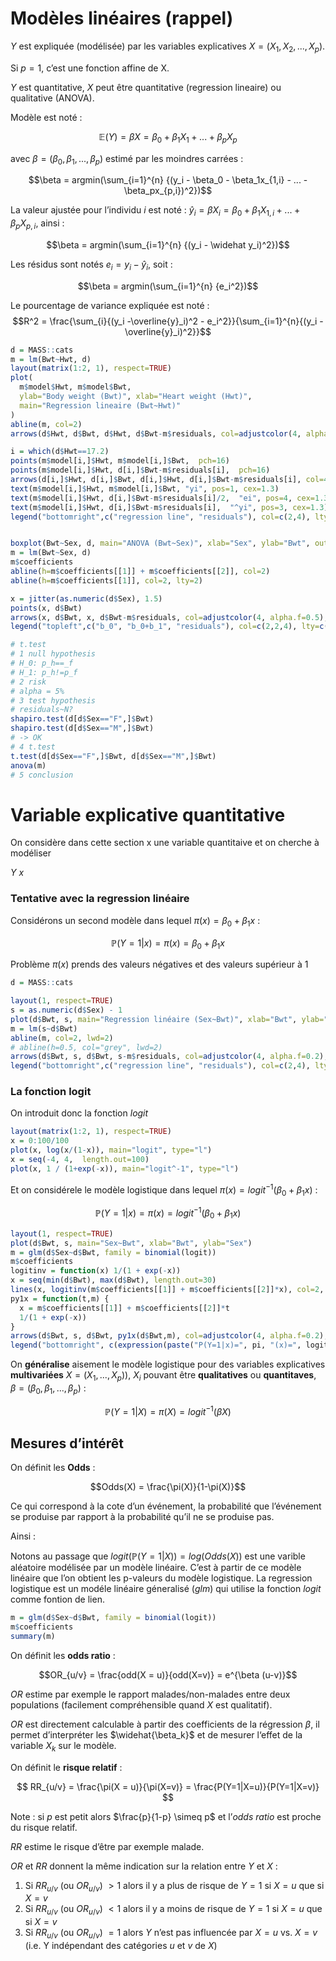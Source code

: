 




# Modèles linéaires (rappel) 

$Y$ est expliquée (modélisée) par  les variables explicatives $X= (X_1,X_2,...,X_p)$.

Si $p=1$, c’est une fonction affine de X.

$Y$ est quantitative, $X$ peut être quantitative (regression lineaire) ou qualitative (ANOVA).
 
Modèle est noté : 

$$\mathbb{E}(Y)  = \beta X = \beta_0 + \beta_1X_1 + ... + \beta_pX_p$$

avec $\beta=(\beta_0, \beta_1, ..., \beta_p)$ estimé par les moindres carrées :

$$\beta = argmin(\sum_{i=1}^{n} {(y_i - \beta_0 - \beta_1x_{1,i} - ... - \beta_px_{p,i})^2})$$ 

La valeur ajustée pour l’individu $i$ est noté :
$\widehat y_i  = \beta X_i = \beta_0 + \beta_1 X_{1,i} + ... + \beta_pX_{p,i}$, 
ainsi : 

$$\beta = argmin(\sum_{i=1}^{n} {(y_i - \widehat y_i)^2})$$ 


Les résidus sont notés  $e_i = y_i -\widehat{y}_i$, soit : 

$$\beta = argmin(\sum_{i=1}^{n} {e_i^2})$$ 


Le pourcentage de variance expliquée est noté :
$$R^2 = \frac{\sum_{i}{(y_i -\overline{y}_i)^2 - e_i^2}}{\sum_{i=1}^{n}{(y_i -\overline{y}_i)^2}}$$





```r
d = MASS::cats
m = lm(Bwt~Hwt, d)
layout(matrix(1:2, 1), respect=TRUE)
plot(
  m$model$Hwt, m$model$Bwt,
  ylab="Body weight (Bwt)", xlab="Heart weight (Hwt)",
  main="Regression lineaire (Bwt~Hwt)"
)
abline(m, col=2)
arrows(d$Hwt, d$Bwt, d$Hwt, d$Bwt-m$residuals, col=adjustcolor(4, alpha.f=0.5), length=0.1)

i = which(d$Hwt==17.2)
points(m$model[i,]$Hwt, m$model[i,]$Bwt,  pch=16)
points(m$model[i,]$Hwt, d[i,]$Bwt-m$residuals[i],  pch=16)
arrows(d[i,]$Hwt, d[i,]$Bwt, d[i,]$Hwt, d[i,]$Bwt-m$residuals[i], col=4, lwd=2, length=0.1)
text(m$model[i,]$Hwt, m$model[i,]$Bwt, "yi", pos=1, cex=1.3)
text(m$model[i,]$Hwt, d[i,]$Bwt-m$residuals[i]/2,  "ei", pos=4, cex=1.3)
text(m$model[i,]$Hwt, d[i,]$Bwt-m$residuals[i],  "^yi", pos=3, cex=1.3)
legend("bottomright",c("regression line", "residuals"), col=c(2,4), lty=1, cex=.8)


boxplot(Bwt~Sex, d, main="ANOVA (Bwt~Sex)", xlab="Sex", ylab="Bwt", outline=FALSE, ylim=range(d$Bwt))
m = lm(Bwt~Sex, d)
m$coefficients
abline(h=m$coefficients[[1]] + m$coefficients[[2]], col=2)
abline(h=m$coefficients[[1]], col=2, lty=2)

x = jitter(as.numeric(d$Sex), 1.5)
points(x, d$Bwt)
arrows(x, d$Bwt, x, d$Bwt-m$residuals, col=adjustcolor(4, alpha.f=0.5), length=0.1)
legend("topleft",c("b_0", "b_0+b_1", "residuals"), col=c(2,2,4), lty=c(2,1,1), cex=.8)

# t.test
# 1 null hypothesis
# H_0: p_h==_f
# H_1: p_h!=p_f
# 2 risk
# alpha = 5%
# 3 test hypothesis
# residuals~N?
shapiro.test(d[d$Sex=="F",]$Bwt)
shapiro.test(d[d$Sex=="M",]$Bwt)
# -> OK
# 4 t.test
t.test(d[d$Sex=="F",]$Bwt, d[d$Sex=="M",]$Bwt)
anova(m)
# 5 conclusion
```




















# Variable explicative quantitative

On considère dans cette section x une variable quantitaive et on cherche à modéliser

$Y ~ x$


### Tentative avec la regression linéaire


Considérons un second modèle dans lequel $\pi(x) = \beta_0 + \beta_1 x$ :

$$\mathbb{P}(Y=1|x)=\pi (x) = \beta_0 + \beta_1 x$$

Problème $\pi(x)$ prends des valeurs négatives et des valeurs supérieur à 1

```r
d = MASS::cats

layout(1, respect=TRUE)
s = as.numeric(d$Sex) - 1
plot(d$Bwt, s, main="Regression linéaire (Sex~Bwt)", xlab="Bwt", ylab="Sex", ylim=c(0,1.5))
m = lm(s~d$Bwt)
abline(m, col=2, lwd=2)
# abline(h=0.5, col="grey", lwd=2)
arrows(d$Bwt, s, d$Bwt, s-m$residuals, col=adjustcolor(4, alpha.f=0.2), length=0.1, lwd=2)
legend("bottomright",c("regression line", "residuals"), col=c(2,4), lty=1, cex=0.6)
```


### La fonction logit

On introduit donc la fonction *logit*






\begin{eqnarray}
\text{logit: } ]0,1[ &\rightarrow& \mathbb{R}                  &\qquad& \lim_{x\to0} logit(x) &=& -\infty  \hspace{12cm}\\
                   x &\rightarrow& logit(x)=log(\frac{x}{1-x}) &\qquad& \lim_{x\to1} logit(x) &=& +\infty  \hspace{12cm}\\
\end{eqnarray}





\begin{eqnarray}
\hspace{12cm} \text{logit$^{-1}$: } \mathbb{R} &\rightarrow& ]0,1[                            &\qquad& \lim_{x\to-\infty} logit^{-1}(x) &=& 0\\
\hspace{12cm}                                x &\rightarrow& logit^{-1}(x)=\frac{1}{1+e^{-x}} &\qquad& \lim_{x\to+\infty} logit^{-1}(x) &=& 1\\
\end{eqnarray}
















```r
layout(matrix(1:2, 1), respect=TRUE)
x = 0:100/100
plot(x, log(x/(1-x)), main="logit", type="l")
x = seq(-4, 4,  length.out=100)
plot(x, 1 / (1+exp(-x)), main="logit^-1", type="l")
```

Et on considérele le modèle logistique dans lequel $\pi(x) = logit^{-1}(\beta_0 + \beta_1 x)$ :

$$\mathbb{P}(Y=1|x) = \pi(x) = logit^{-1}(\beta_0 + \beta_1 x)$$ 


```r
layout(1, respect=TRUE)
plot(d$Bwt, s, main="Sex~Bwt", xlab="Bwt", ylab="Sex")
m = glm(d$Sex~d$Bwt, family = binomial(logit))
m$coefficients
logitinv = function(x) 1/(1 + exp(-x))
x = seq(min(d$Bwt), max(d$Bwt), length.out=30)
lines(x, logitinv(m$coefficients[[1]] + m$coefficients[[2]]*x), col=2, lwd=2)
py1x = function(t,m) {
  x = m$coefficients[[1]] + m$coefficients[[2]]*t
  1/(1 + exp(-x))
}
arrows(d$Bwt, s, d$Bwt, py1x(d$Bwt,m), col=adjustcolor(4, alpha.f=0.2), length=0.05, lwd=3)
legend("bottomright", c(expression(paste("P(Y=1|x)=", pi, "(x)=", logit^-1, "(", beta , "x)")), expression("1 - P(Y=y_i|X=x_i)")), col=c(2,4), lty=1, cex=0.6)
```


On **généralise** aisement le modèle logistique pour des variables explicatives **multivariées** $X=(X_1,...,X_p))$, $X_i$ pouvant être **qualitatives** ou **quantitaves**, $\beta=(\beta_0, \beta_1, ..., \beta_p)$ : 


$$\mathbb{P}(Y=1|X) = \pi(X) = logit^{-1}(\beta X)$$ 














## Mesures d'intérêt

On définit les **Odds** :

$$Odds(X) = \frac{\pi(X)}{1-\pi(X)}$$

Ce qui correspond à la cote d’un événement, la probabilité que l’événement se produise par rapport à la probabilité qu’il ne se produise pas. 

Ainsi : 

\begin{eqnarray}
\mathbb{P}(Y=1|X) &=& \pi(X) &=& logit^{-1}(\beta X) \\
logit(\mathbb{P}(Y=1|X)) &=& logit(\pi(X)) &=& \beta X \\
&&log(\frac{\pi(x)}{1-\pi(x)}) &=& \beta X \\
&&log(Odds(X)) &=& \beta X \\
&&Odds(X) &=& e^{\beta X}

\end{eqnarray}

Notons au passage que $logit(\mathbb{P}(Y=1|X)) = log(Odds(X))$ est une varible aléatoire modélisée par un modèle linéaire. 
C’est à partir de ce modèle linéaire que l’on obtient les p-valeurs du modèle logistique. La regression logistique est un modéle linéaire géneralisé (*glm*) qui utilise la fonction *logit* comme fontion de lien.


```r
m = glm(d$Sex~d$Bwt, family = binomial(logit))
m$coefficients
summary(m)
```

On définit les **odds ratio** :

$$OR_{u/v} = \frac{odd(X = u)}{odd(X=v)} = e^{\beta (u-v)}$$

$OR$ estime par exemple le rapport malades/non-malades entre deux populations (facilement compréhensible quand $X$ est qualitatif).

$OR$ est directement calculable à partir des coefficients de la régression $\beta$, il permet d’interpréter les $\widehat{\beta_k}$ et de mesurer l‘effet de la variable $X_k$ sur le modèle.





On définit le **risque relatif** :

$$ RR_{u/v} = \frac{\pi(X = u)}{\pi(X=v)} = \frac{P(Y=1|X=u)}{P(Y=1|X=v)} $$

Note : si $p$ est petit alors $\frac{p}{1-p} \simeq p$ et l’*odds ratio* est proche du risque relatif.


$RR$ estime le risque d’être par exemple malade.

$OR$ et $RR$ donnent la même indication sur la relation entre $Y$ et $X$ :

1) Si $RR_{u/v}$ (ou $OR_{u/v}$) $>1$ alors il y a plus de risque de $Y=1$ si $X=u$ que si $X=v$
2) Si $RR_{u/v}$ (ou $OR_{u/v}$) $<1$ alors il y a moins de risque de $Y=1$ si $X=u$ que si $X=v$
3) Si $RR_{u/v}$ (ou $OR_{u/v}$) $=1$ alors $Y$ n’est pas influencée par $X=u$ vs. $X=v$ (i.e. Y indépendant des catégories $u$ et $v$ de $X$)


















